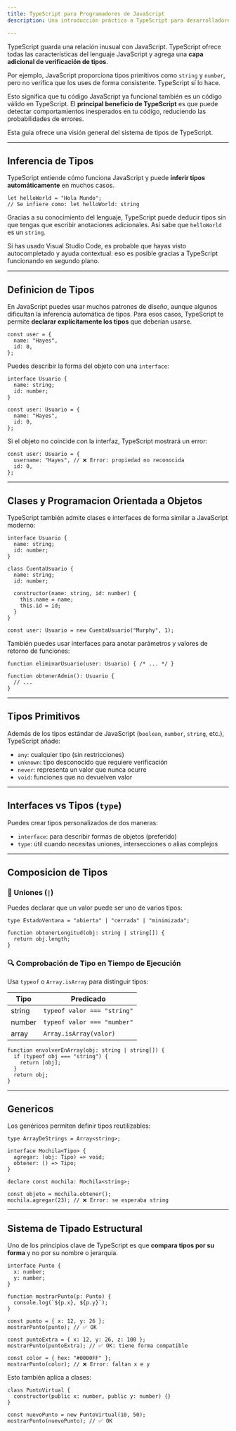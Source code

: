 ```yaml
---
title: TypeScript para Programadores de JavaScript
description: Una introducción práctica a TypeScript para desarrolladores familiarizados con JavaScript. Aprende cómo TypeScript amplía el lenguaje JavaScript con tipado estático, inferencia de tipos, interfaces, genéricos y un sistema de tipos estructural, todo sin abandonar tus conocimientos actuales.

---
```


TypeScript guarda una relación inusual con JavaScript. TypeScript ofrece todas las características del lenguaje JavaScript y agrega una **capa adicional de verificación de tipos**.

Por ejemplo, JavaScript proporciona tipos primitivos como `string` y `number`, pero no verifica que los uses de forma consistente. TypeScript sí lo hace.

Esto significa que tu código JavaScript ya funcional también es un código válido en TypeScript. El **principal beneficio de TypeScript** es que puede detectar comportamientos inesperados en tu código, reduciendo las probabilidades de errores.

Esta guía ofrece una visión general del sistema de tipos de TypeScript.

---

## Inferencia de Tipos

TypeScript entiende cómo funciona JavaScript y puede **inferir tipos automáticamente** en muchos casos.

```go:ts
let helloWorld = "Hola Mundo";
// Se infiere como: let helloWorld: string
```

Gracias a su conocimiento del lenguaje, TypeScript puede deducir tipos sin que tengas que escribir anotaciones adicionales. Así sabe que `helloWorld` es un `string`.

Si has usado Visual Studio Code, es probable que hayas visto autocompletado y ayuda contextual: eso es posible gracias a TypeScript funcionando en segundo plano.

---

## Definicion de Tipos

En JavaScript puedes usar muchos patrones de diseño, aunque algunos dificultan la inferencia automática de tipos. Para esos casos, TypeScript te permite **declarar explícitamente los tipos** que deberían usarse.

```go:ts
const user = {
  name: "Hayes",
  id: 0,
};
```

Puedes describir la forma del objeto con una `interface`:

```go:ts
interface Usuario {
  name: string;
  id: number;
}

const user: Usuario = {
  name: "Hayes",
  id: 0,
};
```

Si el objeto no coincide con la interfaz, TypeScript mostrará un error:

```go:ts
const user: Usuario = {
  username: "Hayes", // ❌ Error: propiedad no reconocida
  id: 0,
};
```

---

## Clases y Programacion Orientada a Objetos

TypeScript también admite clases e interfaces de forma similar a JavaScript moderno:

```go:ts
interface Usuario {
  name: string;
  id: number;
}

class CuentaUsuario {
  name: string;
  id: number;

  constructor(name: string, id: number) {
    this.name = name;
    this.id = id;
  }
}

const user: Usuario = new CuentaUsuario("Murphy", 1);
```

También puedes usar interfaces para anotar parámetros y valores de retorno de funciones:

```go:ts
function eliminarUsuario(user: Usuario) { /* ... */ }

function obtenerAdmin(): Usuario {
  // ...
}
```

---

## Tipos Primitivos

Además de los tipos estándar de JavaScript (`boolean`, `number`, `string`, etc.), TypeScript añade:

* `any`: cualquier tipo (sin restricciones)
* `unknown`: tipo desconocido que requiere verificación
* `never`: representa un valor que nunca ocurre
* `void`: funciones que no devuelven valor

---

## Interfaces vs Tipos (`type`)

Puedes crear tipos personalizados de dos maneras:

* `interface`: para describir formas de objetos (preferido)
* `type`: útil cuando necesitas uniones, intersecciones o alias complejos

---

## Composicion de Tipos

### 🔀 Uniones (`|`)

Puedes declarar que un valor puede ser uno de varios tipos:

```go:ts
type EstadoVentana = "abierta" | "cerrada" | "minimizada";

function obtenerLongitud(obj: string | string[]) {
  return obj.length;
}
```

### 🔍 Comprobación de Tipo en Tiempo de Ejecución

Usa `typeof` o `Array.isArray` para distinguir tipos:

| Tipo   | Predicado                   |
| ------ | --------------------------- |
| string | `typeof valor === "string"` |
| number | `typeof valor === "number"` |
| array  | `Array.isArray(valor)`      |

```go:ts
function envolverEnArray(obj: string | string[]) {
  if (typeof obj === "string") {
    return [obj];
  }
  return obj;
}
```

---

## Genericos

Los genéricos permiten definir tipos reutilizables:

```go:ts
type ArrayDeStrings = Array<string>;

interface Mochila<Tipo> {
  agregar: (obj: Tipo) => void;
  obtener: () => Tipo;
}

declare const mochila: Mochila<string>;

const objeto = mochila.obtener();
mochila.agregar(23); // ❌ Error: se esperaba string
```

---

## Sistema de Tipado Estructural

Uno de los principios clave de TypeScript es que **compara tipos por su forma** y no por su nombre o jerarquía.

```go:ts
interface Punto {
  x: number;
  y: number;
}

function mostrarPunto(p: Punto) {
  console.log(`${p.x}, ${p.y}`);
}

const punto = { x: 12, y: 26 };
mostrarPunto(punto); // ✅ OK

const puntoExtra = { x: 12, y: 26, z: 100 };
mostrarPunto(puntoExtra); // ✅ OK: tiene forma compatible

const color = { hex: "#0000FF" };
mostrarPunto(color); // ❌ Error: faltan x e y
```

Esto también aplica a clases:

```go:ts
class PuntoVirtual {
  constructor(public x: number, public y: number) {}
}

const nuevoPunto = new PuntoVirtual(10, 50);
mostrarPunto(nuevoPunto); // ✅ OK
```
